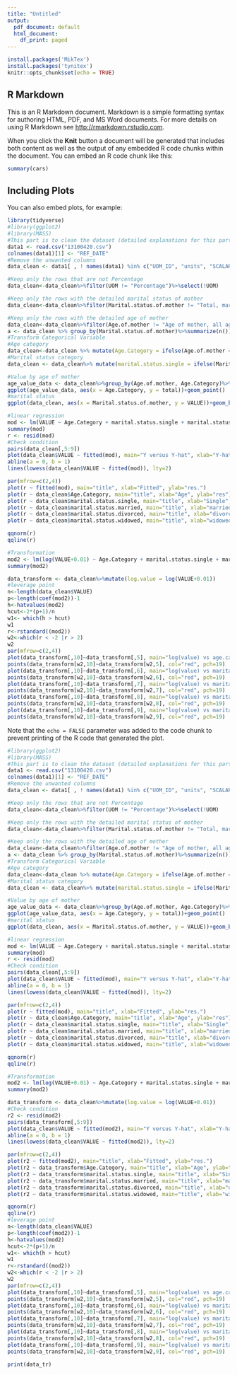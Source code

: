 ```yaml
---
title: "Untitled"
output:
  pdf_document: default
  html_document:
    df_print: paged
---
```


```r
install.packages('MikTex')
install.packages('tynitex')
knitr::opts_chunk$set(echo = TRUE)
```

## R Markdown

This is an R Markdown document. Markdown is a simple formatting syntax for authoring HTML, PDF, and MS Word documents. For more details on using R Markdown see <http://rmarkdown.rstudio.com>.

When you click the **Knit** button a document will be generated that includes both content as well as the output of any embedded R code chunks within the document. You can embed an R code chunk like this:

```r
summary(cars)
```

## Including Plots

You can also embed plots, for example:

```r
library(tidyverse)
#library(ggplot2)
#library(MASS)
#This part is to clean the dataset (detailed explanations for this part can be found in "Data source")
data1 <- read.csv("13100420.csv")
colnames(data1)[1] <- "REF_DATE"
#Remove the unwanted columns
data_clean <- data1[ , ! names(data1) %in% c("UOM_ID", "units", "SCALAR_ID","STATUS","SYMBOL","TERMINATED","VECTOR","DECIMALS","SCALAR_FACTOR","COORDINATE","Characteristics","DGUID","GEO")]

#Keep only the rows that are not Percentage
data_clean<-data_clean%>%filter(UOM != "Percentage")%>%select(!UOM)

#Keep only the rows with the detailed marital status of mother
data_clean<-data_clean%>%filter(Marital.status.of.mother != "Total, marital status of mother")%>%filter(Marital.status.of.mother != "Marital status of mother, not stated")

#Keep only the rows with the detailed age of mother
data_clean<-data_clean%>%filter(Age.of.mother != "Age of mother, all ages")%>%filter(Age.of.mother != "Age of mother, not stated")%>%filter(!REF_DATE %in% c(1991:2009))
a <- data_clean %>% group_by(Marital.status.of.mother)%>%summarize(n())
#Transform Categorical Variable
#Age category
data_clean<-data_clean %>% mutate(Age.Category = ifelse(Age.of.mother == "Age of mother, under 15 years", 0, ifelse(Age.of.mother == "Age of mother, 15 to 19 years", 1, ifelse(Age.of.mother == "Age of mother, 20 to 24 years", 2, ifelse(Age.of.mother == "Age of mother, 25 to 29 years", 3, ifelse(Age.of.mother == "Age of mother, 30 to 34 years", 4, ifelse(Age.of.mother == "Age of mother, 35 to 39 years", 5, ifelse(Age.of.mother == "Age of mother, 40 to 44 years", 6, 7))))))))
#Marital status category
data_clean <- data_clean%>% mutate(marital.status.single = ifelse(Marital.status.of.mother == "Marital status of mother, single (never married)", 1, 0), marital.status.married = ifelse(Marital.status.of.mother == "Marital status of mother, married", 1, 0), marital.status.divorced = ifelse(Marital.status.of.mother == "Marital status of mother, divorced", 1, 0), marital.status.widowed = ifelse(Marital.status.of.mother == "Marital status of mother, widowed", 1, 0))

#Value by age of mother
age_value_data <- data_clean%>%group_by(Age.of.mother, Age.Category)%>%summarize(total = sum(VALUE))
ggplot(age_value_data, aes(x = Age.Category, y = total))+geom_point()
#marital status
ggplot(data_clean, aes(x = Marital.status.of.mother, y = VALUE))+geom_boxplot()

#linear regression
mod <- lm(VALUE ~ Age.Category + marital.status.single + marital.status.married + marital.status.divorced + marital.status.widowed,data_clean)
summary(mod)
r <- resid(mod)
#Check condition
pairs(data_clean[,5:9])
plot(data_clean$VALUE ~ fitted(mod), main="Y versus Y-hat", xlab="Y-hat", ylab="Y")
abline(a = 0, b = 1)
lines(lowess(data_clean$VALUE ~ fitted(mod)), lty=2)

par(mfrow=c(2,4))
plot(r ~ fitted(mod), main="title", xlab="Fitted", ylab="res.")
plot(r ~ data_clean$Age.Category, main="title", xlab="Age", ylab="res")
plot(r ~ data_clean$marital.status.single, main="title", xlab="Single", ylab="res")
plot(r ~ data_clean$marital.status.married, main="title", xlab="married", ylab="res")
plot(r ~ data_clean$marital.status.divorced, main="title", xlab="divorced", ylab="res")
plot(r ~ data_clean$marital.status.widowed, main="title", xlab="widowed", ylab="res")

qqnorm(r)
qqline(r)

#Transformation
mod2 <- lm(log(VALUE+0.01) ~ Age.Category + marital.status.single + marital.status.married + marital.status.divorced + marital.status.widowed,data_clean)
summary(mod2)

data_transform <- data_clean%>%mutate(log.value = log(VALUE+0.01))
#leverage point
n<-length(data_clean$VALUE)
p<-length(coef(mod2))-1
h<-hatvalues(mod2)
hcut<-2*(p+1)/n
w1<- which(h > hcut)
w1
r<-rstandard((mod2))
w2<-which(r < -2 |r > 2)
w2
par(mfrow=c(2,4))
plot(data_transform[,10]~data_transform[,5], main="log(value) vs age.category", xlab="age.category", ylab="log(value)")
points(data_transform[w2,10]~data_transform[w2,5], col="red", pch=19)
plot(data_transform[,10]~data_transform[,6], main="log(value) vs marital.single", xlab="marital.single", ylab="log(value)")
points(data_transform[w2,10]~data_transform[w2,6], col="red", pch=19)
plot(data_transform[,10]~data_transform[,7], main="log(value) vs marital.married", xlab="marital.married", ylab="log(value)")
points(data_transform[w2,10]~data_transform[w2,7], col="red", pch=19)
plot(data_transform[,10]~data_transform[,8], main="log(value) vs marital.divorced", xlab="marital.divorced", ylab="log(value)")
points(data_transform[w2,10]~data_transform[w2,8], col="red", pch=19)
plot(data_transform[,10]~data_transform[,9], main="log(value) vs marital.widowed", xlab="marital.widowed", ylab="log(value)")
points(data_transform[w2,10]~data_transform[w2,9], col="red", pch=19)

```

Note that the `echo = FALSE` parameter was added to the code chunk to prevent printing of the R code that generated the plot.
```r
#library(ggplot2)
#library(MASS)
#This part is to clean the dataset (detailed explanations for this part can be found in "Data source")
data1 <- read.csv("13100420.csv")
colnames(data1)[1] <- "REF_DATE"
#Remove the unwanted columns
data_clean <- data1[ , ! names(data1) %in% c("UOM_ID", "units", "SCALAR_ID","STATUS","SYMBOL","TERMINATED","VECTOR","DECIMALS","SCALAR_FACTOR","COORDINATE","Characteristics","DGUID","GEO")]

#Keep only the rows that are not Percentage
data_clean<-data_clean%>%filter(UOM != "Percentage")%>%select(!UOM)

#Keep only the rows with the detailed marital status of mother
data_clean<-data_clean%>%filter(Marital.status.of.mother != "Total, marital status of mother")%>%filter(Marital.status.of.mother != "Marital status of mother, not stated")

#Keep only the rows with the detailed age of mother
data_clean<-data_clean%>%filter(Age.of.mother != "Age of mother, all ages")%>%filter(Age.of.mother != "Age of mother, not stated")%>%filter(!REF_DATE %in% c(1991:2009))
a <- data_clean %>% group_by(Marital.status.of.mother)%>%summarize(n())
#Transform Categorical Variable
#Age category
data_clean<-data_clean %>% mutate(Age.Category = ifelse(Age.of.mother == "Age of mother, under 15 years", 0, ifelse(Age.of.mother == "Age of mother, 15 to 19 years", 1, ifelse(Age.of.mother == "Age of mother, 20 to 24 years", 2, ifelse(Age.of.mother == "Age of mother, 25 to 29 years", 3, ifelse(Age.of.mother == "Age of mother, 30 to 34 years", 4, ifelse(Age.of.mother == "Age of mother, 35 to 39 years", 5, ifelse(Age.of.mother == "Age of mother, 40 to 44 years", 6, 7))))))))
#Marital status category
data_clean <- data_clean%>% mutate(marital.status.single = ifelse(Marital.status.of.mother == "Marital status of mother, single (never married)", 1, 0), marital.status.married = ifelse(Marital.status.of.mother == "Marital status of mother, married", 1, 0), marital.status.divorced = ifelse(Marital.status.of.mother == "Marital status of mother, divorced", 1, 0), marital.status.widowed = ifelse(Marital.status.of.mother == "Marital status of mother, widowed", 1, 0))

#Value by age of mother
age_value_data <- data_clean%>%group_by(Age.of.mother, Age.Category)%>%summarize(total = sum(VALUE))
ggplot(age_value_data, aes(x = Age.Category, y = total))+geom_point()
#marital status
ggplot(data_clean, aes(x = Marital.status.of.mother, y = VALUE))+geom_boxplot()

#linear regression
mod <- lm(VALUE ~ Age.Category + marital.status.single + marital.status.married + marital.status.divorced + marital.status.widowed,data_clean)
summary(mod)
r <- resid(mod)
#Check condition
pairs(data_clean[,5:9])
plot(data_clean$VALUE ~ fitted(mod), main="Y versus Y-hat", xlab="Y-hat", ylab="Y")
abline(a = 0, b = 1)
lines(lowess(data_clean$VALUE ~ fitted(mod)), lty=2)

par(mfrow=c(2,4))
plot(r ~ fitted(mod), main="title", xlab="Fitted", ylab="res.")
plot(r ~ data_clean$Age.Category, main="title", xlab="Age", ylab="res")
plot(r ~ data_clean$marital.status.single, main="title", xlab="Single", ylab="res")
plot(r ~ data_clean$marital.status.married, main="title", xlab="married", ylab="res")
plot(r ~ data_clean$marital.status.divorced, main="title", xlab="divorced", ylab="res")
plot(r ~ data_clean$marital.status.widowed, main="title", xlab="widowed", ylab="res")

qqnorm(r)
qqline(r)

#Transformation
mod2 <- lm(log(VALUE+0.01) ~ Age.Category + marital.status.single + marital.status.married + marital.status.divorced + marital.status.widowed,data_clean)
summary(mod2)

data_transform <- data_clean%>%mutate(log.value = log(VALUE+0.01))
#Check condition
r2 <- resid(mod2)
pairs(data_transform[,5:9])
plot(data_clean$VALUE ~ fitted(mod2), main="Y versus Y-hat", xlab="Y-hat", ylab="Y")
abline(a = 0, b = 1)
lines(lowess(data_clean$VALUE ~ fitted(mod2)), lty=2)

par(mfrow=c(2,4))
plot(r2 ~ fitted(mod2), main="title", xlab="Fitted", ylab="res.")
plot(r2 ~ data_transform$Age.Category, main="title", xlab="Age", ylab="res")
plot(r2 ~ data_transform$marital.status.single, main="title", xlab="Single", ylab="res")
plot(r2 ~ data_transform$marital.status.married, main="title", xlab="married", ylab="res")
plot(r2 ~ data_transform$marital.status.divorced, main="title", xlab="divorced", ylab="res")
plot(r2 ~ data_transform$marital.status.widowed, main="title", xlab="widowed", ylab="res")

qqnorm(r)
qqline(r)
#leverage point
n<-length(data_clean$VALUE)
p<-length(coef(mod2))-1
h<-hatvalues(mod2)
hcut<-2*(p+1)/n
w1<- which(h > hcut)
w1
r<-rstandard((mod2))
w2<-which(r < -2 |r > 2)
w2
par(mfrow=c(2,4))
plot(data_transform[,10]~data_transform[,5], main="log(value) vs age.category", xlab="age.category", ylab="log(value)")
points(data_transform[w2,10]~data_transform[w2,5], col="red", pch=19)
plot(data_transform[,10]~data_transform[,6], main="log(value) vs marital.single", xlab="marital.single", ylab="log(value)")
points(data_transform[w2,10]~data_transform[w2,6], col="red", pch=19)
plot(data_transform[,10]~data_transform[,7], main="log(value) vs marital.married", xlab="marital.married", ylab="log(value)")
points(data_transform[w2,10]~data_transform[w2,7], col="red", pch=19)
plot(data_transform[,10]~data_transform[,8], main="log(value) vs marital.divorced", xlab="marital.divorced", ylab="log(value)")
points(data_transform[w2,10]~data_transform[w2,8], col="red", pch=19)
plot(data_transform[,10]~data_transform[,9], main="log(value) vs marital.widowed", xlab="marital.widowed", ylab="log(value)")
points(data_transform[w2,10]~data_transform[w2,9], col="red", pch=19)

print(data_tr)
```

